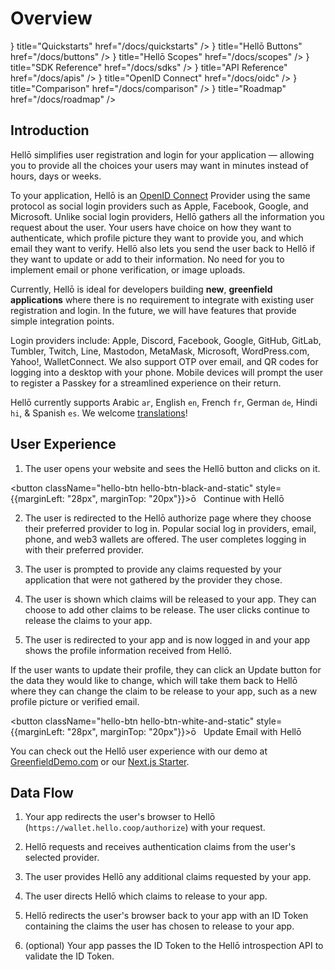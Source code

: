 
# Overview

<Cards>
  <Card icon={<QuickstartIcon/>} title="Quickstarts" href="/docs/quickstarts" />
  <Card icon={<ButtonIcon/>} title="Hellō Buttons" href="/docs/buttons" />
  <Card icon={<ScopesIcon/>} title="Hellō Scopes" href="/docs/scopes" />
  <Card icon={<SDKIcon/>} title="SDK Reference" href="/docs/sdks" />
  <Card icon={<APIIcon/>} title="API Reference" href="/docs/apis" />
  <Card icon={<OIDCIcon/>} title="OpenID Connect" href="/docs/oidc" />
  <Card icon={<CompareIcon/>} title="Comparison" href="/docs/comparison" />
  <Card icon={<RoadmapIcon/>} title="Roadmap" href="/docs/roadmap" />
</Cards>

## Introduction

Hellō simplifies user registration and login for your application — allowing you to provide all the choices your users may want in minutes instead of hours, days or weeks.

To your application, Hellō is an [OpenID Connect](https://openid.net/specs/openid-connect-core-1_0.html) Provider using the same protocol as social login providers such as Apple, Facebook, Google, and Microsoft. Unlike social login providers, Hellō gathers all the information you request about the user. Your users have choice on how they want to authenticate, which profile picture they want to provide you, and which email they want to verify. Hellō also lets you send the user back to Hellō if they want to update or add to their information. No need for you to implement email or phone verification, or image uploads.

Currently, Hellō is ideal for developers building **new**, **greenfield applications** where there is no requirement to integrate with existing user registration and login. In the future, we will have features that provide simple integration points.

Login providers include: Apple, Discord, Facebook, Google, GitHub, GitLab, Tumbler, Twitch, Line, Mastodon, MetaMask, Microsoft, WordPress.com, Yahoo!, WalletConnect. We also support OTP over email, and QR codes for logging into a desktop with your phone. Mobile devices will prompt the user to register a Passkey for a streamlined experience on their return. 

Hellō currently supports Arabic `ar`, English `en`, French `fr`, German `de`, Hindi `hi`, & Spanish `es`. We welcome [translations](https://github.com/hellocoop/wallet-i18n)!


## User Experience

1. The user opens your website and sees the Hellō button and clicks on it.

<button className="hello-btn hello-btn-black-and-static" style={{marginLeft: "28px", marginTop: "20px"}}>ō&nbsp;&nbsp;&nbsp;Continue with Hellō</button>

2. The user is redirected to the Hellō authorize page where they choose their preferred provider to log in. Popular social log in providers, email, phone, and web3 wallets are offered. The user completes logging in with their preferred provider.

3. The user is prompted to provide any claims requested by your application that were not gathered by the provider they chose.

4. The user is shown which claims will be released to your app. They can choose to add other claims to be release. The user clicks continue to release the claims to your app.

5. The user is redirected to your app and is now logged in and your app shows the profile information received from Hellō.

If the user wants to update their profile, they can click an Update button for the data they would like to change, which will take them back to Hellō where they can change the claim to be release to your app, such as a new profile picture or verified email.

<button className="hello-btn hello-btn-white-and-static" style={{marginLeft: "28px", marginTop: "20px"}}>ō&nbsp;&nbsp;&nbsp;Update Email with Hellō</button>

You can check out the Hellō user experience with our demo at [GreenfieldDemo.com](https://greenfielddemo.com) or our [Next.js Starter](https://hello-nextjs-starter.vercel.app/).


## Data Flow

1. Your app redirects the user's browser to Hellō (`https://wallet.hello.coop/authorize`) with your request.

2. Hellō requests and receives authentication claims from the user's selected provider.

3. The user provides Hellō any additional claims requested by your app.

4. The user directs Hellō which claims to release to your app.

5. Hellō redirects the user's browser back to your app with an ID Token containing the claims the user has chosen to release to your app.

6. (optional) Your app passes the ID Token to the Hellō introspection API to validate the ID Token.

